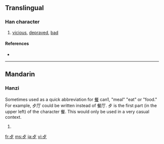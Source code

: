 {{also|歹}}
==Translingual==
{{stroke order|type=animate}}

===Han character===
{{Han char|rn=78|rad=歹|as=01|sn=5|four=|canj=卜弓戈 (YNI)}}

# [[vicious]], [[depraved]], [[bad]]

====References====
* {{Han ref|kx=0578.180|dkj=16362|dj=0970.020|hdz=21379.150|uh=6B7A|ud=27514}}

----

==Mandarin==

===Hanzi===
{{cmn-hanzi|pin=[[dǎi]] ([[dai3]]), [[wěn]] ([[wen3]])|wg=tai<sup>3</sup>, wen<sup>3</sup>}}

Sometimes used as a quick abbreviation for [[餐]] can1, "meal" "eat" or "food." For example, 歺厅 could be written instead of 餐厅. 歺 is the first part (in the upper left) of the character 餐. This would only be used in a very casual context.

# {{defn|Mandarin}}

[[fr:歺]]
[[ms:歺]]
[[ja:歺]]
[[vi:歺]]